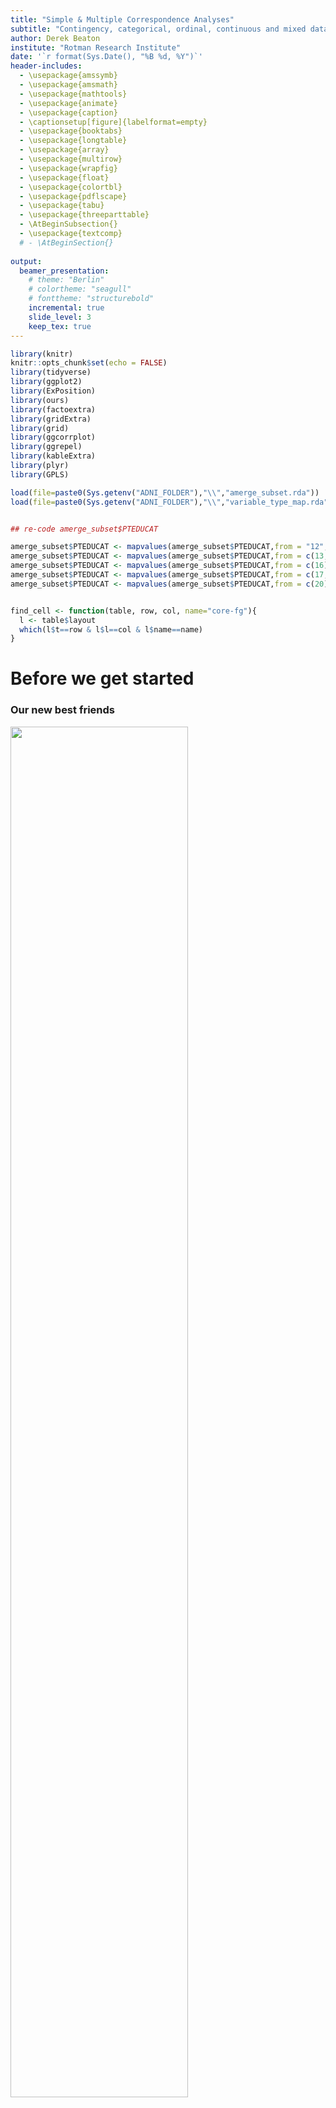 ```yaml
---
title: "Simple & Multiple Correspondence Analyses"
subtitle: "Contingency, categorical, ordinal, continuous and mixed data"
author: Derek Beaton 
institute: "Rotman Research Institute"
date: '`r format(Sys.Date(), "%B %d, %Y")`'
header-includes:
  - \usepackage{amssymb}
  - \usepackage{amsmath}
  - \usepackage{mathtools}
  - \usepackage{animate}
  - \usepackage{caption}
  - \captionsetup[figure]{labelformat=empty}
  - \usepackage{booktabs}
  - \usepackage{longtable}
  - \usepackage{array}
  - \usepackage{multirow}
  - \usepackage{wrapfig}
  - \usepackage{float}
  - \usepackage{colortbl}
  - \usepackage{pdflscape}
  - \usepackage{tabu}
  - \usepackage{threeparttable}
  - \AtBeginSubsection{}
  - \usepackage{textcomp}
  # - \AtBeginSection{}
  
output:
  beamer_presentation:
    # theme: "Berlin"
    # colortheme: "seagull"
    # fonttheme: "structurebold"
    incremental: true
    slide_level: 3
    keep_tex: true
---
```


```r
library(knitr)
knitr::opts_chunk$set(echo = FALSE)
library(tidyverse)
library(ggplot2)
library(ExPosition)
library(ours)
library(factoextra)
library(gridExtra)
library(grid)
library(ggcorrplot)
library(ggrepel)
library(kableExtra)
library(plyr)
library(GPLS)

load(file=paste0(Sys.getenv("ADNI_FOLDER"),"\\","amerge_subset.rda"))
load(file=paste0(Sys.getenv("ADNI_FOLDER"),"\\","variable_type_map.rda"))


## re-code amerge_subset$PTEDUCAT

amerge_subset$PTEDUCAT <- mapvalues(amerge_subset$PTEDUCAT,from = "12","HS")
amerge_subset$PTEDUCAT <- mapvalues(amerge_subset$PTEDUCAT,from = c(13,14,15),c("HS+","HS+","HS+"))
amerge_subset$PTEDUCAT <- mapvalues(amerge_subset$PTEDUCAT,from = c(16),c("B"))
amerge_subset$PTEDUCAT <- mapvalues(amerge_subset$PTEDUCAT,from = c(17,18,19),c("B+","B+","B+"))
amerge_subset$PTEDUCAT <- mapvalues(amerge_subset$PTEDUCAT,from = c(20),c("ADV"))


find_cell <- function(table, row, col, name="core-fg"){
  l <- table$layout
  which(l$t==row & l$l==col & l$name==name)
}

```

# Before we get started 

### Our new best friends

![](../images/cont_disc.jpg){width=75%, height=75%}

[via \@allison_horst](https://twitter.com/allison_horst)

***

![](../images/nom_ord_bin.jpg){width=75%, height=75%}

[via \@allison_horst](https://twitter.com/allison_horst)

***

![](../images/cont_disc.jpg){width=40%, height=40%}![](../images/nom_ord_bin.jpg){width=40%, height=40%}

* What do we do with all of these in a PCA like way?
* Some are *very* difficult and effectively ignored
  + We won't do that!
* See SS Steven's typology: https://en.wikipedia.org/wiki/Level_of_measurement

### Motivation & Objectives

* Not everything is a number
  + Sometimes numbers aren't numbers!
* We need to recognize when this happens
  + And know what to do
* Introduce CA, MCA, and tricks
  + Leave you overwhelmed, but knowing that
  + PCA is sometimes the most wrong approach
  + CA & MCA are suitably less wrong

### Where to find everything

* Generally: https://github.com/derekbeaton/workshops
* Today: https://github.com/derekbeaton/Workshops/tree/master/Misc/CA_MCA
  + Built off of previous workshop
  + Alzheimer's Disease Neuroimaging Initiative (ADNI) data

### Overview

* Revisit PCA
* Looking at some data
* Simple correspondence analysis
  + and many of its connections
* Multiple correspondence analysis
  + generalizes CA (amongst many other things)
  + and how to handle various data types
* A whole bunch of bonuses
  + Robustness, PLS, Software

# Revisting PCA

### What is PCA for?

* When we can compute a covariance or correlation matrix
* Break data into components
  + Orthogonal
  + Rank ordered
  + Made of bits & pieces of original measures
  
  
# Some data

### Diagnosis and education

```r

edu_dx_table <- table(amerge_subset$PTEDUCAT, amerge_subset$DX)

kable(edu_dx_table, "latex", booktabs = T) %>%
  kable_styling() %>%
  column_spec(column = 1, italic = T)

```

***

* Given a table, and asked for a multivariate analysis
* We do what we know: PCA


***

```r

edu_dx_pca <- epPCA(edu_dx_table, graphs=F)


pca_rows <- fviz_pca_ind(edu_dx_pca, repel = T) +
  coord_cartesian(xlim=c(edu_dx_pca$Plotting.Data$constraints$minx, edu_dx_pca$Plotting.Data$constraints$maxx), ylim = c(edu_dx_pca$Plotting.Data$constraints$miny, edu_dx_pca$Plotting.Data$constraints$maxy)) +
  theme(panel.grid.major = element_blank(), panel.grid.minor = element_blank(),
        axis.text.x=element_blank(),
        axis.ticks.x=element_blank(),
        axis.text.y=element_blank(),
        axis.ticks.y=element_blank()) +
  xlab(paste0("Component 1. Explained variance: ", round(edu_dx_pca$ExPosition.Data$t[1], digits=2),"%")) +
  ylab(paste0("Component 2. Explained variance: ", round(edu_dx_pca$ExPosition.Data$t[2], digits=2),"%")) +
  ggtitle("PCA:\nRow component scores")


pca_vars <- fviz_pca_var(edu_dx_pca) +
  xlab(paste0("Component 1. Explained variance: ", round(edu_dx_pca$ExPosition.Data$t[1], digits=2),"%")) +
  ylab(paste0("Component 2. Explained variance: ", round(edu_dx_pca$ExPosition.Data$t[2], digits=2),"%")) +
  ggtitle("PCA:\nVariable-Component Correlations")

```

```r
grid.arrange(pca_rows, textGrob(""), nrow=1)
```

***

```r
grid.arrange(textGrob(""), pca_vars, nrow=1)
```

***

```r
grid.arrange(pca_rows, pca_vars, nrow=1)
```


### What did we analyze?

```r

kable(round(cor(edu_dx_table), digits=3), "latex", booktabs = T) %>%
  kable_styling()

```

### What did PCA detect?

```r

edu_dx_with_sums <- cbind(edu_dx_table, rowSums(edu_dx_table))
colnames(edu_dx_with_sums)[ncol(edu_dx_with_sums)] <- "Row sums"

kable(edu_dx_with_sums, "latex", booktabs = T) %>%
  kable_styling() %>%
  column_spec(column = 1, italic = T) %>%
  column_spec(column = ncol(edu_dx_with_sums)+1, bold = T, italic = T)

```

### Let's try something different!

***

```r

edu_dx_table <- t(edu_dx_table)

kable(edu_dx_table, "latex", booktabs = T) %>%
  kable_styling() %>%
  column_spec(column = 1, italic = T)

```

***

```r

edu_dx_pca <- epPCA(edu_dx_table, graphs=F)


pca_rows <- fviz_pca_ind(edu_dx_pca, repel = T) +
  coord_cartesian(xlim=c(edu_dx_pca$Plotting.Data$constraints$minx, edu_dx_pca$Plotting.Data$constraints$maxx), ylim = c(edu_dx_pca$Plotting.Data$constraints$miny, edu_dx_pca$Plotting.Data$constraints$maxy)) +
  theme(panel.grid.major = element_blank(), panel.grid.minor = element_blank(),
        axis.text.x=element_blank(),
        axis.ticks.x=element_blank(),
        axis.text.y=element_blank(),
        axis.ticks.y=element_blank()) +
  xlab(paste0("Component 1. Explained variance: ", round(edu_dx_pca$ExPosition.Data$t[1], digits=2),"%")) +
  ylab(paste0("Component 2. Explained variance: ", round(edu_dx_pca$ExPosition.Data$t[2], digits=2),"%")) +
  ggtitle("PCA:\nRow component scores")


pca_vars <- fviz_pca_var(edu_dx_pca) +
  xlab(paste0("Component 1. Explained variance: ", round(edu_dx_pca$ExPosition.Data$t[1], digits=2),"%")) +
  ylab(paste0("Component 2. Explained variance: ", round(edu_dx_pca$ExPosition.Data$t[2], digits=2),"%")) +
  ggtitle("PCA:\nVariable-Component Correlations")

grid.arrange(pca_rows, pca_vars, nrow=1)

```

### What did PCA analyze?

```r


kable(round(cor(edu_dx_table), digits=3), "latex", booktabs = T) %>%
  kable_styling()

```

### What did PCA detect?

```r
edu_dx_with_sums <- cbind(edu_dx_table, rowSums(edu_dx_table))
colnames(edu_dx_with_sums)[ncol(edu_dx_with_sums)] <- "Row sums"


kable(edu_dx_with_sums, "latex", booktabs = T) %>%
  kable_styling() %>%
  column_spec(column = 1, italic = T) %>%
  column_spec(column = ncol(edu_dx_with_sums)+1, bold = T, italic = T)

```

### What is PCA for?

* When we can compute a *meaningful* covariance or correlation matrix

### Let's take another look

```r

edu_dx_table <- table(amerge_subset$PTEDUCAT, amerge_subset$DX)
edu_dx_with_sums <- rbind(cbind(edu_dx_table, rowSums(edu_dx_table)), colSums(edu_dx_table))

edu_dx_with_sums[nrow(edu_dx_with_sums), ncol(edu_dx_with_sums)] <- NA
colnames(edu_dx_with_sums)[ncol(edu_dx_with_sums)] <- "Row sums"
rownames(edu_dx_with_sums)[nrow(edu_dx_with_sums)] <- "Column sums"

options(knitr.kable.NA = '')
kable(edu_dx_with_sums, "latex", booktabs = T) %>%
  kable_styling() %>%
  column_spec(column = 1, italic = T) %>%
  column_spec(column = ncol(edu_dx_with_sums)+1, bold = T, italic = T) %>%
  row_spec(row = nrow(edu_dx_with_sums), bold = T, italic = T)

```

* Tell me things about this matrix
* What kind of problem does this look like?


# Simple correspondence analysis


### What is CA?

* Initially: *visualize contingency tables* (**a la PCA**, factor analyses)
  + Text (corpus) of philosphy, biblical passages, literature
  + From Benzecri (1964) & Escofier (1965)
  + Fully developed by Escofier (1969)
* Explosion of the technique in France
  + Across virtually every field (except psychology and neuroscience)

### History

* Hotelling (1933) & Thurstone (1933) 
* Hirschfeld (1935) & Horst (1935)
* Guttman (1941)
* Burt (1950)
* And then Benzecri (1964) & Escofier (1965)
* Many more very important characters to re-discover CA

***

* See Lebart's History & Prehistory of CA 
  + http://www.dtmvic.com/doc/About_the_History_of_CA.pdf
* And Beh & Lombardo's series
  + A geneaology of CA: https://onlinelibrary.wiley.com/doi/abs/10.1111/j.1467-842X.2012.00676.x
  + A geneaology of CA 2: http://siba-ese.unisalento.it/index.php/ejasa/article/view/19785


### We're diving in

***

```r

edu_dx_table <- table(amerge_subset$PTEDUCAT, amerge_subset$DX)

kable(edu_dx_table, "latex", booktabs = T) %>%
  kable_styling() %>%
  column_spec(column = 1, italic = T)

```

```r

edu_dx_ca <- epCA(edu_dx_table, graphs = F)


ca_rows <- fviz_ca_row(edu_dx_ca) +
  coord_cartesian(xlim=c(edu_dx_ca$Plotting.Data$constraints$minx, edu_dx_ca$Plotting.Data$constraints$maxx), ylim = c(edu_dx_ca$Plotting.Data$constraints$miny, edu_dx_ca$Plotting.Data$constraints$maxy)) +
  theme(panel.grid.major = element_blank(), panel.grid.minor = element_blank(),
        axis.text.x=element_blank(),
        axis.ticks.x=element_blank(),
        axis.text.y=element_blank(),
        axis.ticks.y=element_blank()) +
  xlab(paste0("Component 1. Explained variance: ", round(edu_dx_ca$ExPosition.Data$t[1], digits=2),"%")) +
  ylab(paste0("Component 2. Explained variance: ", round(edu_dx_ca$ExPosition.Data$t[2], digits=2),"%")) +
  ggtitle("CA:\nRow component scores")


ca_cols <- fviz_ca_col(edu_dx_ca) +
  coord_cartesian(xlim=c(edu_dx_ca$Plotting.Data$constraints$minx, edu_dx_ca$Plotting.Data$constraints$maxx), ylim = c(edu_dx_ca$Plotting.Data$constraints$miny, edu_dx_ca$Plotting.Data$constraints$maxy)) +
  theme(panel.grid.major = element_blank(), panel.grid.minor = element_blank(),
        axis.text.x=element_blank(),
        axis.ticks.x=element_blank(),
        axis.text.y=element_blank(),
        axis.ticks.y=element_blank()) +
  xlab(paste0("Component 1. Explained variance: ", round(edu_dx_ca$ExPosition.Data$t[1], digits=2),"%")) +
  ylab(paste0("Component 2. Explained variance: ", round(edu_dx_ca$ExPosition.Data$t[2], digits=2),"%")) +
  ggtitle("CA:\nColumn component scores")

```

*** 

```r

grid.arrange(ca_rows, textGrob(""), nrow=1)

```

*** 

```r

grid.arrange(textGrob(""), ca_cols, nrow=1)

```

*** 

```r

grid.arrange(ca_rows, ca_cols, nrow=1)

```

*** 

Want to see a cool trick?

*** 

```r

edu_dx_table <- table(amerge_subset$PTEDUCAT, amerge_subset$DX)

kable(edu_dx_table, "latex", booktabs = T) %>%
  kable_styling() %>%
  column_spec(column = 1, italic = T)

```

*** 

```r

edu_dx_table <- t(edu_dx_table)

kable(edu_dx_table, "latex", booktabs = T) %>%
  kable_styling() %>%
  column_spec(column = 1, italic = T)

```


***

```r

edu_dx_ca <- epCA(edu_dx_table, graphs = F)


ca_rows <- fviz_ca_row(edu_dx_ca) +
  coord_cartesian(xlim=c(edu_dx_ca$Plotting.Data$constraints$minx, edu_dx_ca$Plotting.Data$constraints$maxx), ylim = c(edu_dx_ca$Plotting.Data$constraints$miny, edu_dx_ca$Plotting.Data$constraints$maxy)) +
  theme(panel.grid.major = element_blank(), panel.grid.minor = element_blank(),
        axis.text.x=element_blank(),
        axis.ticks.x=element_blank(),
        axis.text.y=element_blank(),
        axis.ticks.y=element_blank()) +
  xlab(paste0("Component 1. Explained variance: ", round(edu_dx_ca$ExPosition.Data$t[1], digits=2),"%")) +
  ylab(paste0("Component 2. Explained variance: ", round(edu_dx_ca$ExPosition.Data$t[2], digits=2),"%")) +
  ggtitle("CA:\nRow component scores")


ca_cols <- fviz_ca_col(edu_dx_ca) +
  coord_cartesian(xlim=c(edu_dx_ca$Plotting.Data$constraints$minx, edu_dx_ca$Plotting.Data$constraints$maxx), ylim = c(edu_dx_ca$Plotting.Data$constraints$miny, edu_dx_ca$Plotting.Data$constraints$maxy)) +
  theme(panel.grid.major = element_blank(), panel.grid.minor = element_blank(),
        axis.text.x=element_blank(),
        axis.ticks.x=element_blank(),
        axis.text.y=element_blank(),
        axis.ticks.y=element_blank()) +
  xlab(paste0("Component 1. Explained variance: ", round(edu_dx_ca$ExPosition.Data$t[1], digits=2),"%")) +
  ylab(paste0("Component 2. Explained variance: ", round(edu_dx_ca$ExPosition.Data$t[2], digits=2),"%")) +
  ggtitle("CA:\nColumn component scores")


grid.arrange(ca_rows, ca_cols, nrow=1)

```
<!--
### Bells, whistles

* Singular vectors, singular values, eigenvalues
* Component scores
* Generalized (weighted) singular vectors
-->

### How did that happen?


```r

edu_dx_table <- table(amerge_subset$PTEDUCAT, amerge_subset$DX)

kable(edu_dx_table, "latex", booktabs = T, caption = "Data") %>%
  kable_styling() %>%
  column_spec(column = 1, italic = T)

```

***

```r

kable( round(edu_dx_table / sum(edu_dx_table), digits= 3), "latex", booktabs = T, caption = "Observed probabilites") %>%
  kable_styling() %>%
  column_spec(column = 1, italic = T)

```

***

```r


observed_probs <- edu_dx_table / sum(edu_dx_table)

edu_dx_with_sums <- rbind(cbind(observed_probs, rowSums(observed_probs)), colSums(observed_probs))
edu_dx_with_sums <- round(edu_dx_with_sums, digits = 3)
colnames(edu_dx_with_sums)[ncol(edu_dx_with_sums)] <- "Row sums"
rownames(edu_dx_with_sums)[nrow(edu_dx_with_sums)] <- "Column sums"
edu_dx_with_sums[nrow(edu_dx_with_sums), ncol(edu_dx_with_sums)] <- NA

options(knitr.kable.NA = '')
kable( edu_dx_with_sums, "latex", booktabs = T, caption = "Observed probabilites and margins") %>%
  kable_styling() %>%
  column_spec(column = 1, italic = T) %>%
  column_spec(column = ncol(edu_dx_with_sums)+1, bold = T, italic = T) %>%
  row_spec(row = nrow(edu_dx_with_sums), bold = T, italic = T)

```

***

```r


row_probs <- rowSums(observed_probs)
col_probs <- colSums(observed_probs)
expected_probabilities <- row_probs %o% col_probs

expected_probabilities_with_sums <- round(rbind(cbind(expected_probabilities, row_probs), col_probs), digits = 3)

colnames(expected_probabilities_with_sums)[ncol(expected_probabilities_with_sums)] <- "Row sums"
rownames(expected_probabilities_with_sums)[nrow(expected_probabilities_with_sums)] <- "Column sums"
expected_probabilities_with_sums[nrow(expected_probabilities_with_sums), ncol(expected_probabilities_with_sums)] <- NA

options(knitr.kable.NA = '')
kable( expected_probabilities_with_sums, "latex", booktabs = T, caption = "Expected probabilites and margins") %>%
  kable_styling() %>%
  column_spec(column = 1, italic = T) %>%
  column_spec(column = ncol(expected_probabilities_with_sums)+1, bold = T, italic = T) %>%
  row_spec(row = nrow(expected_probabilities_with_sums), bold = T, italic = T)

```

***

```r

kable( round(observed_probs - expected_probabilities, digits = 3), "latex", booktabs = T, caption = "Deviations: Observed - Expected") %>%
  kable_styling() %>%
  column_spec(column = 1, italic = T)

```

***

```r

row_constraints <- diag(1/rowSums(observed_probs))
rownames(row_constraints) <- rownames(observed_probs) -> colnames(row_constraints)

kable( round(row_constraints, digits = 3), "latex", booktabs = T, caption = "Row constraints (inverse row margins)") %>%
  kable_styling() %>%
  column_spec(column = 1, italic = T)

```

***

```r

col_constraints <- diag(1/colSums(observed_probs))
rownames(col_constraints) <- colnames(observed_probs) -> colnames(col_constraints)

kable( round(col_constraints, digits = 3), "latex", booktabs = T, caption = "Column constraints (inverse column margins)") %>%
  kable_styling() %>%
  column_spec(column = 1, italic = T)

```

### What CA needs


![](../images/CA_matrices.png)

***

* GSVD($\mathbf{R}$, $\mathbf{X}$, $\mathbf{C}$)
* Uses but generalizes the SVD
  + Uses row & column weights (constraints)
* Gives back
  + Component (factor) scores
  + Eigenvalues, singular values, & singular vectors
  + *Generalized* singular vectors

### What we really decompose

![](../images/Deviations_Over_2.png)

### What we really decompose

![](../images/Deviations_Over.png)

*** 

<!-- $$\Huge \frac{\mathbf{Z}}{\mathbf{R}^{\frac{1}{2}}\mathbf{C}^{\frac{1}{2}}}$$ -->
\begingroup\Huge
\begin{equation*}
\frac{\mathbf{Z}}{\mathbf{R}^{\frac{1}{2}}\mathbf{C}^{\frac{1}{2}}}
\end{equation*}
\endgroup



***

<!-- $$\Huge \frac{(\mathbf{O} - \mathbf{E})}{\mathbf{E}^{\frac{1}{2}}}$$ -->
\begingroup\Huge
\begin{equation*}
\frac{(\mathbf{O} - \mathbf{E})}{\mathbf{E}^{\frac{1}{2}}}
\end{equation*}
\endgroup

***

<!-- $$\Huge \chi^2 = \sum{\frac{(\mathbf{O} - \mathbf{E})^2}{\mathbf{E}}}$$-->
\begingroup\Huge
\begin{equation*}
\chi^2 = \sum{\frac{(\mathbf{O} - \mathbf{E})^2}{\mathbf{E}}}
\end{equation*}
\endgroup

### CA's secrets

```r
EDU <- amerge_subset$PTEDUCAT
DX <- amerge_subset$DX
edu_dx_table <- table(EDU, DX)

chisq.test(edu_dx_table)

edu_dx_ca <- epCA(edu_dx_table, graphs = F)
sum(edu_dx_ca$ExPosition.Data$eigs) * sum(edu_dx_table)

```

***

![](../images/Deviations_Over_Familiar.png)

Besides $\chi^2$ this looks really familiar. What else are rectangles over squares?

***

\begingroup\Huge
\begin{equation*}
r = \frac{cov(\mathbf{x},\mathbf{y})}{\sigma_{\mathbf{x}} \times \sigma_{\mathbf{y}}}
\end{equation*}
\endgroup

### More of CA's secrets

* CA generalizes canonical correlation analysis (CCA)
* CA is the CCA between two *nominal* tables
* How do we create a contingency table?

### Nominal data

\begin{center}
\includegraphics{../images/nom_copy.jpg}
\end{center}

***
```r

EDU_nom <- makeNominalData(as.matrix(EDU))
  colnames(EDU_nom) <- gsub("\\.","", colnames(EDU_nom))
DX_nom <- makeNominalData(as.matrix(DX))
  colnames(DX_nom) <- gsub("\\.","", colnames(DX_nom))

cat_mat <- cbind(amerge_subset$PTEDUCAT, amerge_subset$DX)[558:562,]
colnames(cat_mat) <- c("EDU","DX")
  
  grid.arrange(
    tableGrob(cat_mat,theme=ttheme_default(base_size=18)),
    tableGrob(EDU_nom[558:562,],theme=ttheme_default(base_size=18)),
    tableGrob(DX_nom[558:562,],theme=ttheme_default(base_size=18)),
nrow = 1)
  

```

***

```r


grid.arrange(
  tableGrob(edu_dx_table, theme=ttheme_default(base_size=18)),
  tableGrob(EDU_nom[558:562,],theme=ttheme_default(base_size=18)),
  tableGrob(DX_nom[558:562,],theme=ttheme_default(base_size=18)),
nrow = 1)
  
```

***

```r

grid.arrange(
  textGrob(""),
  tableGrob(EDU_nom[558:562,],theme=ttheme_default(base_size=18)),
  tableGrob(DX_nom[558:562,],theme=ttheme_default(base_size=18)),
nrow = 1)
  
```
How to analyze this *on its own*?

### How to analyze nominal data?

* "coding categorical variables with the indicator matrix of dummy variables and considering them as Gaussian, for instance, is almost a crime." in *Jan de Leeuw and the French School of Data Analysis* (Husson, Josse, Saporta)
* We *could* perform PCA on nominal data, but what would we get?


***

```r
  cor_disj_tab <- as.data.frame(round(cor(cbind(EDU_nom, DX_nom)),digits=3))
  cross_disj_tab <- as.data.frame(crossprod(cbind(EDU_nom, DX_nom)))

cor_grob <- tableGrob(cor_disj_tab, theme=ttheme_default(base_size=14))
cross_grob <- tableGrob(cross_disj_tab, theme=ttheme_default(base_size=14))

  cor_grob$grobs[find_cell(cor_grob, 8, 7, "core-bg")][[1]][["gp"]] <-
  cor_grob$grobs[find_cell(cor_grob, 7, 3, "core-bg")][[1]][["gp"]] <-
  cor_grob$grobs[find_cell(cor_grob, 5, 4, "core-bg")][[1]][["gp"]] <- 
  
  gpar(fill="darkolivegreen1", col = "darkolivegreen4", lwd=5, fontsize=15, fontface="bold") ->
  
  cross_grob$grobs[find_cell(cross_grob, 5, 4, "core-bg")][[1]][["gp"]] ->
  cross_grob$grobs[find_cell(cross_grob, 7, 3, "core-bg")][[1]][["gp"]] ->
  cross_grob$grobs[find_cell(cross_grob, 8, 7, "core-bg")][[1]][["gp"]]

tGrob <- textGrob("")
layout_side_by_side <- rbind(
  c(2,3,3,3,3,4), 
  c(2,3,3,3,3,4), 
  c(5,6,6,6,6,7),
  c(5,6,6,6,6,7),
  c(8,8,8,8,8,8)) - 1

grid.arrange(
             tGrob,
             cross_grob,
             tGrob,
             tGrob,
             cor_grob,
             tGrob,
             tGrob, layout_matrix = layout_side_by_side)
```

# Multiple correspondence analysis


### Multiple correspondence analysis

* Two perspectives:
  + *Weighted* PCA for nominal data
  + Generalized CA for N-way contingency tables
* So much more than nominal


### We're diving in

```r

grid.arrange(tableGrob(cbind(EDU_nom, DX_nom)[558:562,],theme=ttheme_default(base_size=18)))

```

This is the kind of table we're analyzing. It has $N = 665$.

```r

edu_dx_cat <- cbind(amerge_subset$DX, amerge_subset$PTEDUCAT)
edu_dx_mca <- epMCA(edu_dx_cat, graphs = F)

### such a hack!!!!
edu_dx_mca$ExPosition.Data$fi[,2] <- edu_dx_mca$ExPosition.Data$fi[,2] * -1
edu_dx_mca$ExPosition.Data$fj[,2] <- edu_dx_mca$ExPosition.Data$fj[,2] * -1


mca_rows <- fviz_mca_ind(edu_dx_mca, col.ind = "grey80") +
  coord_cartesian(xlim=c(edu_dx_mca$Plotting.Data$constraints$minx, edu_dx_mca$Plotting.Data$constraints$maxx), ylim = c(edu_dx_mca$Plotting.Data$constraints$miny, edu_dx_mca$Plotting.Data$constraints$maxy)) +
  theme(panel.grid.major = element_blank(), panel.grid.minor = element_blank(),
        axis.text.x=element_blank(),
        axis.ticks.x=element_blank(),
        axis.text.y=element_blank(),
        axis.ticks.y=element_blank()) +
  xlab(paste0("Component 1. Explained variance: ", round(edu_dx_mca$ExPosition.Data$t[1], digits=2),"%")) +
  ylab(paste0("Component 2. Explained variance: ", round(edu_dx_mca$ExPosition.Data$t[2], digits=2),"%")) +
  ggtitle("MCA:\nRow component scores")


mca_cols <- fviz_mca_var(edu_dx_mca, col.var = "mediumorchid4") +
  coord_cartesian(xlim=c(edu_dx_mca$Plotting.Data$constraints$minx, edu_dx_mca$Plotting.Data$constraints$maxx), ylim = c(edu_dx_mca$Plotting.Data$constraints$miny, edu_dx_mca$Plotting.Data$constraints$maxy)) +
  theme(panel.grid.major = element_blank(), panel.grid.minor = element_blank(),
        axis.text.x=element_blank(),
        axis.ticks.x=element_blank(),
        axis.text.y=element_blank(),
        axis.ticks.y=element_blank()) +
  xlab(paste0("Component 1. Explained variance: ", round(edu_dx_mca$ExPosition.Data$t[1], digits=2),"%")) +
  ylab(paste0("Component 2. Explained variance: ", round(edu_dx_mca$ExPosition.Data$t[2], digits=2),"%")) +
  ggtitle("MCA:\nColumn component scores")

```

***

```r
grid.arrange(mca_rows, textGrob(""), nrow=1)
```

***

```r
grid.arrange(textGrob(""), mca_cols, nrow=1)
```

***

```r
grid.arrange(mca_rows, mca_cols, nrow=1)
```


***

```r
grid.arrange(textGrob(""), mca_cols, nrow=1)
```

***

```r
grid.arrange(ca_rows, mca_cols, nrow=1)
```

***

```r
grid.arrange(ca_cols, mca_cols, nrow=1)
```


### CA & MCA Magic!

```r

grid.arrange(
  tableGrob(edu_dx_table, theme=ttheme_default(base_size=15)),
  tableGrob(cbind(EDU_nom, DX_nom)[558:562,],theme=ttheme_default(base_size=15)),
  nrow = 1)

```

Same technique on two *different* tables: same result

### Scaling up

* Let's bring in ApoE
* It has 3 levels: 0 copy, 1 copy, 2 copies

***

```r
cat_mat <- cbind(amerge_subset$PTEDUCAT, amerge_subset$DX, amerge_subset$APOE4)[558:562,]
colnames(cat_mat) <- c("EDU","DX","APOE")

EDU_nom <- makeNominalData(as.matrix(amerge_subset$PTEDUCAT))
  colnames(EDU_nom) <- gsub("\\.","", colnames(EDU_nom))
DX_nom <- makeNominalData(as.matrix(amerge_subset$DX))
  colnames(DX_nom) <- gsub("\\.","", colnames(DX_nom))
APOE_nom <- makeNominalData(as.matrix(amerge_subset$APOE4))
  colnames(APOE_nom) <- gsub("\\.","", colnames(APOE_nom))  
  
crisp_small_table <- cbind(EDU_nom, DX_nom, APOE_nom)[558:562,]
crisp_grob <- tableGrob(crisp_small_table,theme=ttheme_default(base_size=14))
grid.arrange(tableGrob(cat_mat,theme=ttheme_default(base_size=14)),
  crisp_grob,
  nrow=1)

```


```r

edu_dx_apoe_cat <- cbind(amerge_subset$DX, amerge_subset$PTEDUCAT, amerge_subset$APOE4)
edu_dx_apoe_mca <- epMCA(edu_dx_apoe_cat, graphs = F)

mca_rows <- fviz_mca_ind(edu_dx_apoe_mca, col.ind = "grey80") +
  coord_cartesian(xlim=c(edu_dx_apoe_mca$Plotting.Data$constraints$minx, edu_dx_apoe_mca$Plotting.Data$constraints$maxx), ylim = c(edu_dx_apoe_mca$Plotting.Data$constraints$miny, edu_dx_apoe_mca$Plotting.Data$constraints$maxy)) +
  theme(panel.grid.major = element_blank(), panel.grid.minor = element_blank(),
        axis.text.x=element_blank(),
        axis.ticks.x=element_blank(),
        axis.text.y=element_blank(),
        axis.ticks.y=element_blank()) +
  xlab("Component 1") +
  ylab("Component 2") +
  ggtitle("MCA:\nRow component scores")


mca_cols <- fviz_mca_var(edu_dx_apoe_mca, col.var = "mediumorchid4") +
  coord_cartesian(xlim=c(edu_dx_apoe_mca$Plotting.Data$constraints$minx, edu_dx_apoe_mca$Plotting.Data$constraints$maxx), ylim = c(edu_dx_apoe_mca$Plotting.Data$constraints$miny, edu_dx_apoe_mca$Plotting.Data$constraints$maxy)) +
  theme(panel.grid.major = element_blank(), panel.grid.minor = element_blank(),
        axis.text.x=element_blank(),
        axis.ticks.x=element_blank(),
        axis.text.y=element_blank(),
        axis.ticks.y=element_blank()) +
  xlab("Component 1") +
  ylab("Component 2") +
  ggtitle("MCA:\nColumn component scores")

```

***

```r
grid.arrange(mca_rows, textGrob(""), nrow=1)
```

***

```r
grid.arrange(textGrob(""), mca_cols, nrow=1)
```

***

```r
grid.arrange(mca_rows, mca_cols, nrow=1)
```


### Crisp vs. fuzzy coding

```r
cat_mat <- cbind(amerge_subset$PTEDUCAT, amerge_subset$DX, amerge_subset$APOE4)[558:562,]
colnames(cat_mat) <- c("EDU","DX","APOE")

EDU_nom <- makeNominalData(as.matrix(amerge_subset$PTEDUCAT))
  colnames(EDU_nom) <- gsub("\\.","", colnames(EDU_nom))
DX_nom <- makeNominalData(as.matrix(amerge_subset$DX))
  colnames(DX_nom) <- gsub("\\.","", colnames(DX_nom))
APOE_nom <- makeNominalData(as.matrix(amerge_subset$APOE4))
  colnames(APOE_nom) <- gsub("\\.","", colnames(APOE_nom))  
  
```


```r

crisp_small_table <- cbind(EDU_nom, DX_nom, APOE_nom)[558:562,]
crisp_grob <- tableGrob(crisp_small_table,theme=ttheme_default(base_size=14))

  crisp_grob$grobs[find_cell(crisp_grob, 2, 1, "core-bg")][[1]][["gp"]] <-
  crisp_grob$grobs[find_cell(crisp_grob, 3, 1, "core-bg")][[1]][["gp"]] <-
  crisp_grob$grobs[find_cell(crisp_grob, 4, 2, "core-bg")][[1]][["gp"]] <-  
  crisp_grob$grobs[find_cell(crisp_grob, 5, 5, "core-bg")][[1]][["gp"]] <-
  crisp_grob$grobs[find_cell(crisp_grob, 6, 2, "core-bg")][[1]][["gp"]] <-
  gpar(fill="steelblue1", col="steelblue4", lwd=5, fontsize=15, fontface="bold")
  
  crisp_grob$grobs[find_cell(crisp_grob, 2, 8, "core-bg")][[1]][["gp"]] <-
  crisp_grob$grobs[find_cell(crisp_grob, 3, 6, "core-bg")][[1]][["gp"]] <-
  crisp_grob$grobs[find_cell(crisp_grob, 4, 8, "core-bg")][[1]][["gp"]] <-  
  crisp_grob$grobs[find_cell(crisp_grob, 5, 8, "core-bg")][[1]][["gp"]] <-
  crisp_grob$grobs[find_cell(crisp_grob, 6, 7, "core-bg")][[1]][["gp"]] <-
  gpar(fill="firebrick1", col="firebrick4", lwd=5, fontsize=15, fontface="bold")
  
  crisp_grob$grobs[find_cell(crisp_grob, 2, 11, "core-bg")][[1]][["gp"]] <-
  crisp_grob$grobs[find_cell(crisp_grob, 3, 9, "core-bg")][[1]][["gp"]] <-
  crisp_grob$grobs[find_cell(crisp_grob, 4, 11, "core-bg")][[1]][["gp"]] <-  
  crisp_grob$grobs[find_cell(crisp_grob, 5, 11, "core-bg")][[1]][["gp"]] <-
  crisp_grob$grobs[find_cell(crisp_grob, 6, 9, "core-bg")][[1]][["gp"]] <-
  gpar(fill="yellow", col="goldenrod", lwd=5, fontsize=15, fontface="bold")  

grid.arrange(tableGrob(cat_mat,theme=ttheme_default(base_size=14)),
  crisp_grob,
  nrow=1)

```

### Crisp vs. fuzzy coding

```r

fuzzy_small_table <- crisp_small_table
fuzzy_small_table[2,c(6,8)] <- 0.5
fuzzy_grob <- tableGrob(fuzzy_small_table,theme=ttheme_default(base_size=14))
  
  fuzzy_grob$grobs[find_cell(fuzzy_grob, 2, 1, "core-bg")][[1]][["gp"]] <-
  fuzzy_grob$grobs[find_cell(fuzzy_grob, 3, 1, "core-bg")][[1]][["gp"]] <-
  fuzzy_grob$grobs[find_cell(fuzzy_grob, 4, 2, "core-bg")][[1]][["gp"]] <-  
  fuzzy_grob$grobs[find_cell(fuzzy_grob, 5, 5, "core-bg")][[1]][["gp"]] <-
  fuzzy_grob$grobs[find_cell(fuzzy_grob, 6, 2, "core-bg")][[1]][["gp"]] <-
  gpar(fill="steelblue1", col="steelblue4", lwd=5, fontsize=15, fontface="bold")
  
  fuzzy_grob$grobs[find_cell(fuzzy_grob, 2, 8, "core-bg")][[1]][["gp"]] <-
  fuzzy_grob$grobs[find_cell(fuzzy_grob, 4, 8, "core-bg")][[1]][["gp"]] <-  
  fuzzy_grob$grobs[find_cell(fuzzy_grob, 5, 8, "core-bg")][[1]][["gp"]] <-
  fuzzy_grob$grobs[find_cell(fuzzy_grob, 6, 7, "core-bg")][[1]][["gp"]] <-
  gpar(fill="firebrick1", col="firebrick4", lwd=5, fontsize=15, fontface="bold")  
  
  fuzzy_grob$grobs[find_cell(fuzzy_grob, 3, 6, "core-bg")][[1]][["gp"]] <-
  fuzzy_grob$grobs[find_cell(fuzzy_grob, 3, 8, "core-bg")][[1]][["gp"]] <-  
  gpar(fill="darksalmon", col="firebrick4", lwd=5, fontsize=15, fontface="bold")  
  
fuzzy_grob$grobs[find_cell(fuzzy_grob, 2, 11, "core-bg")][[1]][["gp"]] <-
  fuzzy_grob$grobs[find_cell(fuzzy_grob, 3, 9, "core-bg")][[1]][["gp"]] <-
  fuzzy_grob$grobs[find_cell(fuzzy_grob, 4, 11, "core-bg")][[1]][["gp"]] <-  
  fuzzy_grob$grobs[find_cell(fuzzy_grob, 5, 11, "core-bg")][[1]][["gp"]] <-
  fuzzy_grob$grobs[find_cell(fuzzy_grob, 6, 9, "core-bg")][[1]][["gp"]] <-
  gpar(fill="yellow", col="goldenrod", lwd=5, fontsize=15, fontface="bold")    
  
grid.arrange(tableGrob(cat_mat,theme=ttheme_default(base_size=14)),
  fuzzy_grob,
  nrow = 1)

```

### Our first fuzzy friend

\begin{center}
\includegraphics{../images/ord_copy.jpg}
\end{center}

***

* Modified Hachinksi
  + 0, 1, 2, 3 (in these data)
* Specific form of fuzzy coding: "bipolar"

***

```r

fake_hach <- as.matrix(c(0,3,1,2,1))
colnames(fake_hach) <- "HACH"

therm_fake_hach <- GPLS::thermometer_coding(fake_hach)

grid.arrange(tableGrob(fake_hach,theme=ttheme_default(base_size=22)),
             tableGrob(round(therm_fake_hach,digits = 3),theme=ttheme_default(base_size=22)),
             nrow=1)

```

***

```r

cat_therm_mat <- cbind(amerge_subset$PTEDUCAT, amerge_subset$DX, amerge_subset$APOE4, amerge_subset$HMSCORE)[558:562,]
colnames(cat_therm_mat) <- c("EDU","DX","APOE","HACH")

EDU_nom <- makeNominalData(as.matrix(amerge_subset$PTEDUCAT))
  colnames(EDU_nom) <- gsub("\\.","", colnames(EDU_nom))
DX_nom <- makeNominalData(as.matrix(amerge_subset$DX))
  colnames(DX_nom) <- gsub("\\.","", colnames(DX_nom))
APOE_nom <- makeNominalData(as.matrix(amerge_subset$APOE4))
  colnames(APOE_nom) <- gsub("\\.","", colnames(APOE_nom))  
HACH_therm <- GPLS::thermometer_coding(as.matrix(amerge_subset$HMSCORE))
  colnames(HACH_therm) <- c("HACH-","HACH+")

crispy_fuzzy_table <- cbind(EDU_nom, DX_nom, APOE_nom, HACH_therm)[558:562,]

tGrob <- textGrob("")
layout_side_by_side <- rbind(
  c(2,3,3,3,3,4), 
  c(2,3,3,3,3,4), 
  c(5,6,6,6,6,7),
  c(5,6,6,6,6,7),
  c(8,8,8,8,8,8)) - 1

grid.arrange(
             tGrob,
             tableGrob(cat_therm_mat,theme=ttheme_default(base_size=18)),
             tGrob,
             tGrob,
             tableGrob(round(crispy_fuzzy_table,digits = 3),theme=ttheme_default(base_size=18)),
             tGrob,
             tGrob, layout_matrix = layout_side_by_side)

```


```r

edu_dx_apoe_hach_cat <- cbind(EDU_nom, DX_nom, APOE_nom, HACH_therm)
edu_dx_apoe_hach_mca <- epCA(edu_dx_apoe_hach_cat, graphs = F)

mca_rows <- fviz_ca_row(edu_dx_apoe_hach_mca, col.row = "grey80") +
  coord_cartesian(xlim=c(edu_dx_apoe_hach_mca$Plotting.Data$constraints$minx, edu_dx_apoe_hach_mca$Plotting.Data$constraints$maxx), ylim = c(edu_dx_apoe_hach_mca$Plotting.Data$constraints$miny, edu_dx_apoe_hach_mca$Plotting.Data$constraints$maxy)) +
  theme(panel.grid.major = element_blank(), panel.grid.minor = element_blank(),
        axis.text.x=element_blank(),
        axis.ticks.x=element_blank(),
        axis.text.y=element_blank(),
        axis.ticks.y=element_blank()) +
  xlab("Component 1") +
  ylab("Component 2") +
  ggtitle("MCA:\nRow component scores")


mca_cols <- fviz_ca_col(edu_dx_apoe_hach_mca, col.col = "mediumorchid4") +
  coord_cartesian(xlim=c(edu_dx_apoe_hach_mca$Plotting.Data$constraints$minx, edu_dx_apoe_hach_mca$Plotting.Data$constraints$maxx), ylim = c(edu_dx_apoe_hach_mca$Plotting.Data$constraints$miny, edu_dx_apoe_hach_mca$Plotting.Data$constraints$maxy)) +
  theme(panel.grid.major = element_blank(), panel.grid.minor = element_blank(),
        axis.text.x=element_blank(),
        axis.ticks.x=element_blank(),
        axis.text.y=element_blank(),
        axis.ticks.y=element_blank()) +
  xlab("Component 1") +
  ylab("Component 2") +
  ggtitle("MCA:\nColumn component scores")

```

***

```r
grid.arrange(mca_rows, mca_cols, nrow=1)
```

### Our second fuzzy friend

\begin{center}
\includegraphics{../images/cont_copy.jpg}
\end{center}


***

* Age: 55.00 - 89.60
  + But we need to scale it (Z-score)
* We use two columns again:
  + $\frac{(1 - x)}{2}$ & $\frac{(1 + x)}{2}$

***

```r

age_scaled_age <- as.matrix(cbind(amerge_subset$AGE, scale(amerge_subset$AGE)))
colnames(age_scaled_age) <- c("AGE","AGE (Z)")

fuzzy_age <- GPLS::escofier_coding(as.matrix(age_scaled_age[,2]), center = F, scale = F)
colnames(fuzzy_age) <- c("AGE-","AGE+")

grid.arrange(tableGrob(round(age_scaled_age, digits=3)[558:562,],theme=ttheme_default(base_size=22)),
             tableGrob(round(fuzzy_age[558:562,],digits = 3),theme=ttheme_default(base_size=22)),
             nrow=1)

```

***

```r

cat_therm_cont_mat <- cbind(amerge_subset$PTEDUCAT, amerge_subset$DX, amerge_subset$APOE4, amerge_subset$HMSCORE, amerge_subset$AGE)[558:562,]
colnames(cat_therm_cont_mat) <- c("EDU","DX","APOE","HACH","AGE")

EDU_nom <- makeNominalData(as.matrix(amerge_subset$PTEDUCAT))
  colnames(EDU_nom) <- gsub("\\.","", colnames(EDU_nom))
DX_nom <- makeNominalData(as.matrix(amerge_subset$DX))
  colnames(DX_nom) <- gsub("\\.","", colnames(DX_nom))
APOE_nom <- makeNominalData(as.matrix(amerge_subset$APOE4))
  colnames(APOE_nom) <- gsub("\\.","", colnames(APOE_nom))  
HACH_therm <- GPLS::thermometer_coding(as.matrix(amerge_subset$HMSCORE))
  colnames(HACH_therm) <- c("HACH-","HACH+")

crispy_fuzzy_table <- cbind(EDU_nom, DX_nom, APOE_nom, HACH_therm, fuzzy_age)[558:562,]

tGrob <- textGrob("")
layout_side_by_side <- rbind(
  c(2,3,3,3,3,4), 
  c(2,3,3,3,3,4), 
  c(5,6,6,6,6,7),
  c(5,6,6,6,6,7),
  c(8,8,8,8,8,8)) - 1

grid.arrange(
             tGrob,
             tableGrob(cat_therm_cont_mat,theme=ttheme_default(base_size=18)),
             tGrob,
             tGrob,
             tableGrob(round(crispy_fuzzy_table,digits = 3),theme=ttheme_default(base_size=18)),
             tGrob,
             tGrob, layout_matrix = layout_side_by_side)

```

***

```r

edu_dx_apoe_hach_age_cat <- cbind(EDU_nom, DX_nom, APOE_nom, HACH_therm, fuzzy_age)
edu_dx_apoe_hach_age_mca <- epCA(edu_dx_apoe_hach_age_cat, graphs = F)

mca_rows <- fviz_ca_row(edu_dx_apoe_hach_age_mca, col.row = "grey80") +
  coord_cartesian(xlim=c(edu_dx_apoe_hach_age_mca$Plotting.Data$constraints$minx, edu_dx_apoe_hach_age_mca$Plotting.Data$constraints$maxx), ylim = c(edu_dx_apoe_hach_age_mca$Plotting.Data$constraints$miny, edu_dx_apoe_hach_age_mca$Plotting.Data$constraints$maxy)) +
  theme(panel.grid.major = element_blank(), panel.grid.minor = element_blank(),
        axis.text.x=element_blank(),
        axis.ticks.x=element_blank(),
        axis.text.y=element_blank(),
        axis.ticks.y=element_blank()) +
  xlab("Component 1") +
  ylab("Component 2") +
  ggtitle("MCA:\nRow component scores")


mca_cols <- fviz_ca_col(edu_dx_apoe_hach_age_mca, col.col = "mediumorchid4") +
  coord_cartesian(xlim=c(edu_dx_apoe_hach_age_mca$Plotting.Data$constraints$minx, edu_dx_apoe_hach_age_mca$Plotting.Data$constraints$maxx), ylim = c(edu_dx_apoe_hach_age_mca$Plotting.Data$constraints$miny, edu_dx_apoe_hach_age_mca$Plotting.Data$constraints$maxy)) +
  theme(panel.grid.major = element_blank(), panel.grid.minor = element_blank(),
        axis.text.x=element_blank(),
        axis.ticks.x=element_blank(),
        axis.text.y=element_blank(),
        axis.ticks.y=element_blank()) +
  xlab("Component 1") +
  ylab("Component 2") +
  ggtitle("MCA:\nColumn component scores")


grid.arrange(mca_rows, mca_cols, nrow=1)

```

### How is this magic possible?!

***

![](../images/distributions.png){width=75%, height=75%}

[See here](http://www.math.wm.edu/~leemis/chart/UDR/UDR.html)


***

![](../images/Chi2.PNG)

[See here](http://www.math.wm.edu/~leemis/chart/UDR/UDR.html)


### Conclusions

* There's so much I'm not telling you
  + I wish I could!
* But that's kind of the point
  + CA is a *massive* world
  + Solves many problems we typically ignore
  + And the *G*SVD needs to be your other new best friend
* Learn to recognize data types
  + Learn what to do with them
  + But

### Conclusions

* Ordinal---and ordinal like---are very difficult
* Practical advice
  + Small number of levels? Treat them as categorical
  + HUGE number of levels? Inspect thoroughly
  + In between? Probably ordinal
* Are they *really* ordinal?
  + Ranked, ordered? No inherent value?
  + Or are these counts, discrete, imprecise continuous?
* What about:
  + 0, 1, 2, 3, 4?
  + Never, Rarely, Sometimes, Frequently, Always?
  + Use a mixture
  
***

![](../images/Fuzzy_Crisp_Mix.PNG)

# Some many bonuses!

## Some cool stuff

### A workshop

* https://github.com/derekbeaton/Workshops/tree/master/RTC/PCA_MCA_Resampling
  + Extraordinary detail on all of this

### The Mueller report

***

![](../images/vis_components-1.png)

[See here](https://github.com/derekbeaton/muellerreport_ca)


### The Marvel Cinematic Universe

* Actually super cool
* CA naturally handles networks
* https://github.com/derekbeaton/Marvel-Cinematic-Universe_Network/

***

![](../images/2a_CA_12__NetworkConfig.png)

***

![](../images/3b_CA_78__NoGS_Min2_Network.png)


## Many mixed details

### GMCD & ours

* Generalized minimum covariance determinant
* ours (another R package)
  + New package for outliers
  + Has some important bells-and-whistles
  + https://github.com/derekbeaton/ours


### GPLS

* First: a PLS for mixed data types
  + Including those not discussed here
* Second: unify the "two-table" techniques
  + PLS, CCA, RRR/RDA
* Package & preprint
  + https://github.com/derekbeaton/gpls
  + Github issues where I routinely call myself a "dummy"

## Software

### ExPosition

* ExPosition
  + Family of packages
  + Includes resampling
  + Lots of PCA & CA techniques

### Some alternatives

* FactoMineR
* ade4
* ca
* MASS
* psych
* factoextra (visualization)
* So many others


# (Some) References

### Expansions & data details

* Beaton, D., Saporta, G., Abdi, H., & Alzheimer's Disease Neuroimaging Initiative. (2019). A generalization of partial least squares regression and correspondence analysis for categorical and mixed data: An application with the ADNI data. bioRxiv, 598888.

* Beaton, D., Sunderland, K. M., Levine, B., Mandzia, J., Masellis, M., Swartz, R. H., ... & Strother, S. C. (2019). Generalization of the minimum covariance determinant algorithm for categorical and mixed data types. bioRxiv, 333005.

### And these

* Beaton, D., Fatt, C. R. C., & Abdi, H. (2014). An ExPosition of multivariate analysis with the singular value decomposition in R. Computational Statistics & Data Analysis, 72, 176-189.

* Beaton, D., Dunlop, J., & Abdi, H. (2016). Partial least squares correspondence analysis: A framework to simultaneously analyze behavioral and genetic data. Psychological methods, 21(4), 621.

### Techniques

* Greenacre, M. (2017). Correspondence analysis in practice. CRC press.

* Greenacre, M. J. (1984). Theory and Applications of Correspondence Analysis. Retrieved from http://books.google.com/books?id=LsPaAAAAMAAJ

### Techniques

* Greenacre, M. J. (2010). Correspondence analysis. Wiley Interdisciplinary Reviews: Computational Statistics, 2(5), 613–619. https://doi.org/10.1002/wics.114

* Lebart, L., Morineau, A., & Warwick, K. M. (1984). Multivariate descriptive statistical analysis: correspondence analysis and related techniques for large matrices. Wiley.

* Nguyen, L. H., & Holmes, S. (2019). Ten quick tips for effective dimensionality reduction. PLOS Computational Biology, 15(6), e1006907.


### Data

* Escofier, B. (1978). Analyse factorielle et distances répondant au principe d’équivalence distributionnelle. Revue de Statistique Appliquée, 26(4), 29–37.

* Escofier, B. (1979). Traitement simultané de variables qualitatives et quantitatives en analyse factorielle. Cahiers de l’Analyse Des Données, 4(2), 137–146.

* Greenacre, M. (2014). Data Doubling and Fuzzy Coding. In J. Blasius & M. Greenacre (Eds.), Visualization and Verbalization of Data (pp. 239–253). Philadelphia, PA, USA: CRC Press.


### History

* Holmes S, Josse J. Discussion of “50 Years of Data Science”.  Journal of Computational and Graphical Statistics. 2017, V26(4) 768-769. https://www.tandfonline.com/doi/full/10.1080/10618600.2017.1385471
